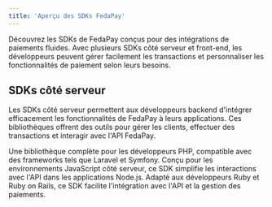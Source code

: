 ```yaml
---
title: 'Aperçu des SDKs FedaPay'
---
```


Découvrez les SDKs de FedaPay conçus pour des intégrations de paiements fluides. Avec plusieurs SDKs côté serveur et front-end, les développeurs peuvent gérer facilement les transactions et personnaliser les fonctionnalités de paiement selon leurs besoins.

## SDKs côté serveur

Les SDKs côté serveur permettent aux développeurs backend d'intégrer efficacement les fonctionnalités de FedaPay à leurs applications. Ces bibliothèques offrent des outils pour gérer les clients, effectuer des transactions et interagir avec l'API FedaPay.

<CardGroup cols={2}>
  <Card title="PHP" icon="php" href="/sdks/php-fr">
    Une bibliothèque complète pour les développeurs PHP, compatible avec des frameworks tels que Laravel et Symfony.
  </Card>
  <Card title="Node.js" icon="node" href="/sdks/nodejs-fr">
    Conçu pour les environnements JavaScript côté serveur, ce SDK simplifie les interactions avec l'API dans les applications Node.js.
  </Card>
  <Card title="Ruby" icon="gem" href="/sdks/ruby-fr">
    Adapté aux développeurs Ruby et Ruby on Rails, ce SDK facilite l'intégration avec l'API et la gestion des paiements.
  </Card>
</CardGroup>